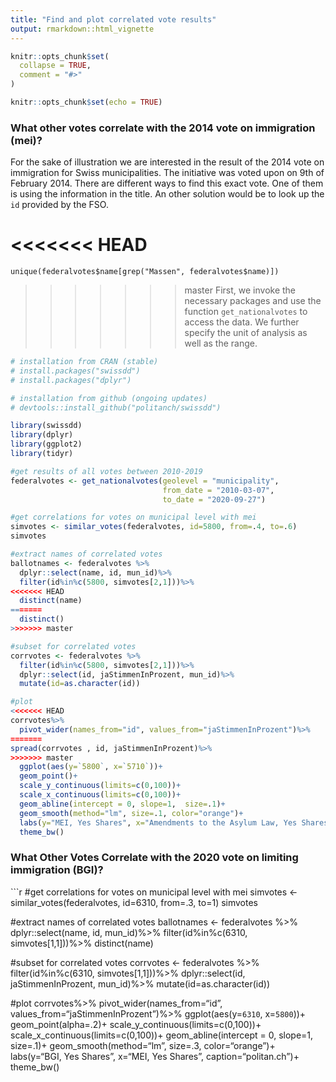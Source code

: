 ```yaml
---
title: "Find and plot correlated vote results"
output: rmarkdown::html_vignette
---
```


```r
knitr::opts_chunk$set(
  collapse = TRUE,
  comment = "#>"
)
```

```r
knitr::opts_chunk$set(echo = TRUE)
```


### What other votes correlate with the 2014 vote on immigration (mei)?

For the sake of illustration we are interested in the result of the 2014 vote on immigration for Swiss municipalities. The initiative was voted upon on 9th of February 2014. There are different ways to find this exact vote. One of them is using the information in the title. An other solution would be to look up the `id` provided by the FSO. 

<<<<<<< HEAD
=======
`unique(federalvotes$name[grep("Massen", federalvotes$name)])`

>>>>>>> master
First, we invoke the necessary packages and use the function `get_nationalvotes` to access the data. We further specify the unit of analysis as well as the range.


```r
# installation from CRAN (stable)
# install.packages("swissdd")
# install.packages("dplyr")

# installation from github (ongoing updates)
# devtools::install_github("politanch/swissdd")

library(swissdd)
library(dplyr)
library(ggplot2)
library(tidyr)

#get results of all votes between 2010-2019
federalvotes <- get_nationalvotes(geolevel = "municipality", 
                                  from_date = "2010-03-07", 
                                  to_date = "2020-09-27")

#get correlations for votes on municipal level with mei
simvotes <- similar_votes(federalvotes, id=5800, from=.4, to=.6)
simvotes

#extract names of correlated votes
ballotnames <- federalvotes %>%
  dplyr::select(name, id, mun_id)%>%
  filter(id%in%c(5800, simvotes[2,1]))%>%
<<<<<<< HEAD
  distinct(name)
=======
  distinct()
>>>>>>> master

#subset for correlated votes
corrvotes <- federalvotes %>% 
  filter(id%in%c(5800, simvotes[2,1]))%>%
  dplyr::select(id, jaStimmenInProzent, mun_id)%>%
  mutate(id=as.character(id))

#plot
<<<<<<< HEAD
corrvotes%>%
  pivot_wider(names_from="id", values_from="jaStimmenInProzent")%>%
=======
spread(corrvotes , id, jaStimmenInProzent)%>%
>>>>>>> master
  ggplot(aes(y=`5800`, x=`5710`))+
  geom_point()+
  scale_y_continuous(limits=c(0,100))+
  scale_x_continuous(limits=c(0,100))+
  geom_abline(intercept = 0, slope=1,  size=.1)+
  geom_smooth(method="lm", size=.1, color="orange")+
  labs(y="MEI, Yes Shares", x="Amendments to the Asylum Law, Yes Shares", caption="politan.ch")+
  theme_bw()

```




### What Other Votes Correlate with the 2020 vote on limiting immigration (BGI)?


```r

#get correlations for votes on municipal level with mei
simvotes <- similar_votes(federalvotes, id=6310, from=.3, to=1)
simvotes

#extract names of correlated votes
ballotnames <- federalvotes %>%
  dplyr::select(name, id, mun_id)%>%
  filter(id%in%c(6310, simvotes[1,1]))%>%
  distinct(name)

#subset for correlated votes
corrvotes <- federalvotes %>% 
  filter(id%in%c(6310, simvotes[1,1]))%>%
  dplyr::select(id, jaStimmenInProzent, mun_id)%>%
  mutate(id=as.character(id))

#plot
corrvotes%>%
  pivot_wider(names_from="id", values_from="jaStimmenInProzent")%>%
  ggplot(aes(y=`6310`, x=`5800`))+
  geom_point(alpha=.2)+
  scale_y_continuous(limits=c(0,100))+
  scale_x_continuous(limits=c(0,100))+
  geom_abline(intercept = 0, slope=1,  size=.1)+
  geom_smooth(method="lm", size=.3, color="orange")+
  labs(y="BGI, Yes Shares", x="MEI, Yes Shares", caption="politan.ch")+
  theme_bw()









